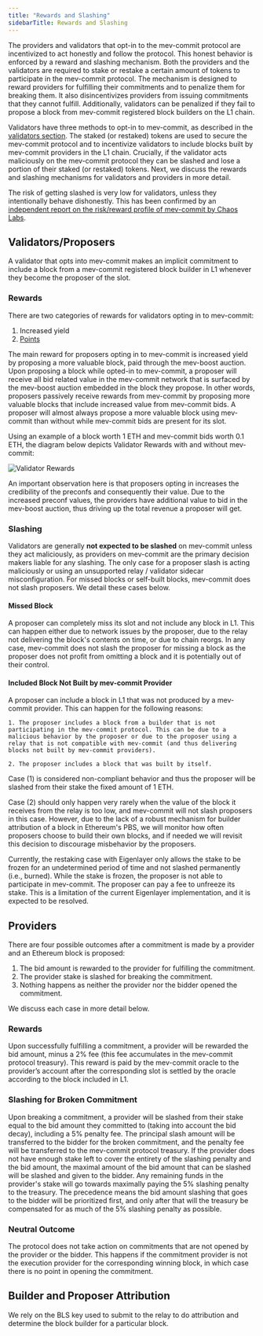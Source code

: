 ```yaml
---
title: "Rewards and Slashing"
sidebarTitle: Rewards and Slashing
---
```


The providers and validators that opt-in to the mev-commit protocol are incentivized to act honestly and follow the protocol. This honest behavior is enforced by a reward and slashing mechanism. Both the providers and the validators are required to stake or restake a certain amount of tokens to participate in the mev-commit protocol. The mechanism is designed to reward providers for fulfilling their commitments and to penalize them for breaking them. It also disincentivizes providers from issuing commitments that they cannot fulfill. Additionally, validators can be penalized if they fail to propose a block from mev-commit registered block builders on the L1 chain.

Validators have three methods to opt-in to mev-commit, as described in the [validators section](/v1.1.0/get-started/validators). The staked (or restaked) tokens are used to secure the mev-commit protocol and to incentivize validators to include blocks built by mev-commit providers in the L1 chain. Crucially, if the validator acts maliciously on the mev-commit protocol they can be slashed and lose a portion of their staked (or restaked) tokens. Next, we discuss the rewards and slashing mechanisms for validators and providers in more detail.

<Tip>The risk of getting slashed is very low for validators, unless they intentionally behave dishonestly. This has been confirmed by an [independent report on the risk/reward profile of mev-commit by Chaos Labs](https://governance.ether.fi/t/primev-symbiotic-risk-analysis/).</Tip>

## Validators/Proposers
A validator that opts into mev-commit makes an implicit commitment to include a block from a mev-commit registered block builder in L1 whenever they become the proposer of the slot. 

### Rewards
There are two categories of rewards for validators opting in to mev-commit:
1. Increased yield
2. [Points](/v1.1.0/concepts/rewards-and-slashing/points)

The main reward for proposers opting in to mev-commit is increased yield by proposing a more valuable block, paid through the mev-boost auction. Upon proposing a block while opted-in to mev-commit, a proposer will receive all bid related value in the mev-commit network that is surfaced by the mev-boost auction embedded in the block they propose. In other words, proposers passively receive rewards from mev-commit by proposing more valuable blocks that include increased value from mev-commit bids. A proposer will almost always propose a more valuable block using mev-commit than without while mev-commit bids are present for its slot.

Using an example of a block worth 1 ETH and mev-commit bids worth 0.1 ETH, the diagram below depicts Validator Rewards with and without mev-commit:

![Validator Rewards](/v1.1.0/images/validator-rewards.png)

<Note>An important observation here is that proposers opting in increases the credibility of the preconfs and consequently their value. Due to the increased preconf values, the providers have additional value to bid in the mev-boost auction, thus driving up the total revenue a proposer will get.</Note>

### Slashing
Validators are generally **not expected to be slashed** on mev-commit unless they act maliciously, as providers on mev-commit are the primary decision makers liable for any slashing. The only case for a proposer slash is acting maliciously or using an unsupported relay / validator sidecar misconfiguration. For missed blocks or self-built blocks, mev-commit does not slash proposers. We detail these cases below.

#### Missed Block
A proposer can completely miss its slot and not include any block in L1. This can happen either due to network issues by the proposer, due to the relay not delivering the block's contents on time, or due to chain reorgs. In any case, mev-commit does not slash the proposer for missing a block as the proposer does not profit from omitting a block and it is potentially out of their control.

#### Included Block Not Built by mev-commit Provider
 A proposer can include a block in L1 that was not produced by a mev-commit provider. This can happen for the following reasons:

    1. The proposer includes a block from a builder that is not participating in the mev-commit protocol. This can be due to a malicious behavior by the proposer or due to the proposer using a relay that is not compatible with mev-commit (and thus delivering blocks not built by mev-commit providers).

    2. The proposer includes a block that was built by itself.
    
Case (1) is considered non-compliant behavior and thus the proposer will be slashed from their stake the fixed amount of 1 ETH.  
  
Case (2) should only happen very rarely when the value of the block it receives from the relay is too low, and mev-commit will not slash proposers in this case. However, due to the lack of a robust mechanism for builder attribution of a block in Ethereum's PBS, we will monitor how often proposers choose to build their own blocks, and if needed we will revisit this decision to discourage misbehavior by the proposers.

Currently, the restaking case with Eigenlayer only allows the stake to be frozen for an undetermined period of time and not slashed permanently (i.e., burned). While the stake is frozen, the proposer is not able to participate in mev-commit. The proposer can pay a fee to unfreeze its stake. This is a limitation of the current Eigenlayer implementation, and it is expected to be resolved. 

## Providers
There are four possible outcomes after a commitment is made by a provider and an Ethereum block is proposed:

1. The bid amount is rewarded to the provider for fulfilling the commitment.  
2. The provider stake is slashed for breaking the commitment.   
3. Nothing happens as neither the provider nor the bidder opened the commitment.

We discuss each case in more detail below.

### Rewards
Upon successfully fulfilling a commitment, a provider will be rewarded the bid amount, minus a 2% fee (this fee accumulates in the mev-commit protocol treasury). This reward is paid by the mev-commit oracle to the provider’s account after the corresponding slot is settled by the oracle according to the block included in L1.

### Slashing for Broken Commitment
Upon breaking a commitment, a provider will be slashed from their stake equal to the bid amount they committed to (taking into account the bid decay), including a 5% penalty fee. The principal slash amount will be transferred to the bidder for the broken commitment, and the penalty fee will be transferred to the mev-commit protocol treasury. 
If the provider does not have enough stake left to cover the entirety of the slashing penalty and the bid amount, the maximal amount of the bid amount that can be slashed will be slashed and given to the bidder. Any remaining funds in the provider's stake will go towards maximally paying the 5% slashing penalty to the treasury. 
The precedence means the bid amount slashing that goes to the bidder will be prioritized first, and only after that will the treasury be compensated for as much of the 5% slashing penalty as possible.

### Neutral Outcome
The protocol does not take action on commitments that are not opened by the provider or the bidder. This happens if the commitment provider is not the execution provider for the corresponding winning block, in which case there is no point in opening the commitment.


## Builder and Proposer Attribution

We rely on the BLS key used to submit to the relay to do attribution and determine the block builder for a particular block.
